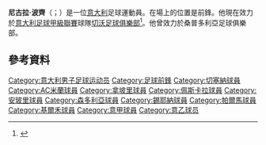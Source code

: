{{Infobox football biography
| name                = Nicola Pozzi
| image               = Nicola Pozzi1.jpg
| image_size          = 200
| height              = {{height|m=1.82}}
| birth_date          = {{Birth date and age|1986|6|30|df=yes}}
| birth_place         = [[意大利|意大利]][[圣阿尔坎杰洛-迪罗马涅|圣阿尔坎杰洛-迪罗马涅]]
| currentclub         = [[切沃足球俱樂部|切沃]]
| clubnumber          = 
| position            = 前鋒
| years1   = 2002–2004  | caps1   = 19   | goals1   = 4   | clubs1   = [[切塞納足球會|切塞納]]
| years2   = 2004–2005  | caps2   = 0    | goals2   = 0   | clubs2   = [[AC米蘭|AC米蘭]]
| years3   = 2004       | caps3   = 3    | goals3   = 1   | clubs3   = → [[那不勒斯足球俱乐部|那不勒斯]] (外借)
| years4   = 2005       | caps4   = 4    | goals4   = 0   | clubs4   = → [[佩斯卡拉足球俱乐部|佩斯卡拉]] (外借)
| years5   = 2005–2009  | caps5   = 103  | goals5   = 26  | clubs5   = [[恩波利足球俱乐部|恩波利]]
| years6   = 2009–2014  | caps6   = 92   | goals6   = 31  | clubs6   = [[桑普多利亞足球俱樂部|桑普多利亞]]
| years7   = 2013       | caps7   = 3    | goals7   = 0   | clubs7   = → [[錫耶納足球俱乐部|錫耶納]] (外借)
| years8   = 2014–2015  | caps8   = 3    | goals8   = 0   | clubs8   = [[帕尔玛足球俱乐部|帕尔玛]]
| years9   = 2015-      | caps9   = 14   | goals9   = 2   | clubs9   = [[切沃足球俱樂部|切沃]] 
| nationalyears1   = 2006–2009  | nationalcaps1   = 8  | nationalgoals1   = 1  | nationalteam1   = [[意大利21歲以下國家足球隊|意大利U21]]
| pcupdate = 9 June 2015
| ntupdate = 
}}
'''尼古拉·波齊'''（{{lang-it|Nicola Pozzi}}；{{bd|1986年|6月30日}}）是一位[[意大利|意大利]]足球運動員。在場上的位置是前鋒。他現在效力於[[意大利足球甲級聯賽|意大利足球甲級聯賽]]球隊[[切沃足球俱樂部|切沃足球俱樂部]]<ref>{{cite news|url=http://www.chievoverona.it/it/news/ufficiale-nicola-pozzi-al-chievoverona|title=Ufficiale: Nicola Pozzi al ChievoVerona|date=2 February 2015|accessdate=25 March 2015|publisher=AC ChievoVerona|language=it|deadurl=yes|archiveurl=https://web.archive.org/web/20150327164229/http://www.chievoverona.it/it/news/ufficiale-nicola-pozzi-al-chievoverona|archivedate=2015年3月27日}}</ref>。他曾效力於桑普多利亞足球俱樂部。

==參考資料==
{{Reflist}}

{{DEFAULTSORT:Pozzi, Nicola}}
[[Category:意大利男子足球运动员|Category:意大利男子足球运动员]]
[[Category:足球前鋒|Category:足球前鋒]]
[[Category:切塞納球員|Category:切塞納球員]]
[[Category:AC米蘭球員|Category:AC米蘭球員]]
[[Category:拿坡里球員|Category:拿坡里球員]]
[[Category:佩斯卡拉球員|Category:佩斯卡拉球員]]
[[Category:安玻里球員|Category:安玻里球員]]
[[Category:森多利亞球員|Category:森多利亞球員]]
[[Category:錫耶納球員|Category:錫耶納球員]]
[[Category:帕爾馬球員|Category:帕爾馬球員]]
[[Category:基爾禾球員|Category:基爾禾球員]]
[[Category:意甲球員|Category:意甲球員]]
[[Category:意乙球员|Category:意乙球员]]